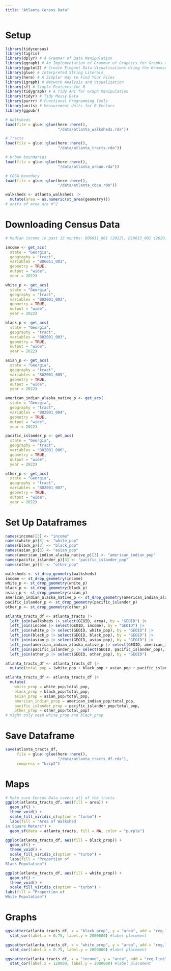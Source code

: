 ```yaml
---
title: "Atlanta Census Data"
---
```


# Setup

```r
library(tidycensus)
library(tigris)
library(dplyr) # A Grammar of Data Manipulation
library(ggraph) # An Implementation of Grammar of Graphics for Graphs and Networks
library(ggplot2) # Create Elegant Data Visualisations Using the Grammar of Graphics
library(glue) # Interpreted String Literals
library(here) # A Simpler Way to Find Your Files
library(igraph) # Network Analysis and Visualization
library(sf) # Simple Features for R
library(tidygraph) # A Tidy API for Graph Manipulation
library(tidyr) # Tidy Messy Data
library(purrr) # Functional Programming Tools
library(units) # Measurement Units for R Vectors
library(ggpubr)
```


```r
# Walksheds
load(file = glue::glue(here::here(),
                       "/data/atlanta_walksheds.rda"))

# Tracts
load(file = glue::glue(here::here(),
                       "/data/atlanta_tracts.rda"))

# Urban boundaries
load(file = glue::glue(here::here(),
                       "/data/atlanta_urban.rda"))

# CBSA boundary
load(file = glue::glue(here::here(),
                       "/data/atlanta_cbsa.rda"))
```

```r
walksheds <- atlanta_walksheds |>
  mutate(area = as.numeric(st_area(geometry)))
# units of area are m^2
```

# Downloading Census Data

```r
# Median income in past 12 months: B06011_001 (2022), B19013_001 (2020)

income <- get_acs(
  state = "Georgia",
  geography = "tract",
  variables = "B06011_001",
  geometry = TRUE,
  output = "wide",
  year = 2022)
```

```r
white_p <- get_acs(
  state = "Georgia",
  geography = "tract",
  variables = "B02001_002",
  geometry = TRUE,
  output = "wide",
  year = 2022)
```

```r
black_p <- get_acs(
  state = "Georgia",
  geography = "tract",
  variables = "B02001_003",
  geometry = TRUE,
  output = "wide",
  year = 2022)
```

```r
asian_p <- get_acs(
  state = "Georgia",
  geography = "tract",
  variables = "B02001_005",
  geometry = TRUE,
  output = "wide",
  year = 2022)
```

```r
american_indian_alaska_native_p <- get_acs(
  state = "Georgia",
  geography = "tract",
  variables = "B02001_004",
  geometry = TRUE,
  output = "wide",
  year = 2022)
```

```r
pacific_islander_p <- get_acs(
  state = "Georgia",
  geography = "tract",
  variables = "B02001_006",
  geometry = TRUE,
  output = "wide",
  year = 2022)
```

```r
other_p <- get_acs(
  state = "Georgia",
  geography = "tract",
  variables = "B02001_007",
  geometry = TRUE,
  output = "wide",
  year = 2022)
```

# Set Up Dataframes

```r
names(income)[3] <- "income"
names(white_p)[3] <- "white_pop"
names(black_p)[3] <- "black_pop"
names(asian_p)[3] <- "asian_pop"
names(american_indian_alaska_native_p)[3] <- "american_indian_pop"
names(pacific_islander_p)[3] <- "pacific_islander_pop"
names(other_p)[3] <- "other_pop"
```

```r
walksheds <- st_drop_geometry(walksheds)
income <- st_drop_geometry(income)
white_p <- st_drop_geometry(white_p)
black_p <- st_drop_geometry(black_p)
asian_p <- st_drop_geometry(asian_p)
american_indian_alaska_native_p <- st_drop_geometry(american_indian_alaska_native_p)
pacific_islander_p <- st_drop_geometry(pacific_islander_p)
other_p <- st_drop_geometry(other_p)
```


```r
atlanta_tracts_df <- atlanta_tracts |>
  left_join(walksheds |> select(GEOID, area), by = "GEOID") |>
  left_join(income |> select(GEOID, income), by = "GEOID") |>
  left_join(white_p |> select(GEOID, white_pop), by = "GEOID") |>
  left_join(black_p |> select(GEOID, black_pop), by = "GEOID") |>
  left_join(asian_p |> select(GEOID, asian_pop), by = "GEOID") |>
  left_join(american_indian_alaska_native_p |> select(GEOID, american_indian_pop), by = "GEOID") |>
  left_join(pacific_islander_p |> select(GEOID, pacific_islander_pop), by = "GEOID") |>
  left_join(other_p |> select(GEOID, other_pop), by = "GEOID")
```

```r
atlanta_tracts_df <- atlanta_tracts_df |>
  mutate(total_pop = (white_pop + black_pop + asian_pop + pacific_islander_pop + american_indian_pop + other_pop))
```


```r
atlanta_tracts_df <- atlanta_tracts_df |>
  mutate(
    white_prop = white_pop/total_pop,
    black_prop = black_pop/total_pop,
    asian_prop = asian_pop/total_pop,
    american_indian_prop = american_indian_pop/total_pop,
    pacific_islander_prop = pacific_islander_pop/total_pop,
    other_prop = other_pop/total_pop)
# might only need white_prop and black_prop
```

# Save Dataframe

```r
save(atlanta_tracts_df, 
     file = glue::glue(here::here(),
                       "/data/atlanta_tracts_df.rda"),
     compress = "bzip2")
```

# Maps

```r
# Make sure Census Data covers all of the tracts
ggplot(atlanta_tracts_df, aes(fill = area)) + 
  geom_sf() + 
  theme_void() +
  scale_fill_viridis_c(option = "turbo") +
  labs(fill = "Area of Walkshed
in Square Meters") +
  geom_sf(data = atlanta_tracts, fill = NA, color = "purple")
```

```r
ggplot(atlanta_tracts_df, aes(fill = black_prop)) + 
  geom_sf() +
  theme_void() +
  scale_fill_viridis_c(option = "turbo") +
  labs(fill = "Proportion of
Black Population")
```

```r
ggplot(atlanta_tracts_df, aes(fill = white_prop)) + 
  geom_sf() + 
  theme_void() +
  scale_fill_viridis_c(option = "turbo") +
labs(fill = "Proportion of
White Population")
```


# Graphs

```r
ggscatter(atlanta_tracts_df, x = "black_prop", y = "area", add = "reg.line", shape = 19, size = 1, xlab = "Proportion of Black Population in Census Tract", ylab = "Area of Walkshed in Square Meters", font.label = c(5, "plain", "black")) +
  stat_cor(label.x = 0.75, label.y = 2000000) #label placement
```

```r
ggscatter(atlanta_tracts_df, x = "white_prop", y = "area", add = "reg.line", shape = 19, size = 1, xlab = "Proportion of White Population in Census Tract", ylab = "Area of Walkshed in Square Meters", font.label = c(5, "plain", "black")) +
  stat_cor(label.x = 0.75, label.y = 2000000) #label placement
```

```r
ggscatter(atlanta_tracts_df, x = "income", y = "area", add = "reg.line", shape = 19, size = 1, xlab = "Average Income in Census Tract", ylab = "Area of Walkshed in Square Meters", xlim = c(0, 155000)) +
  stat_cor(label.x = 120000, label.y = 2000000) #label placement
```
